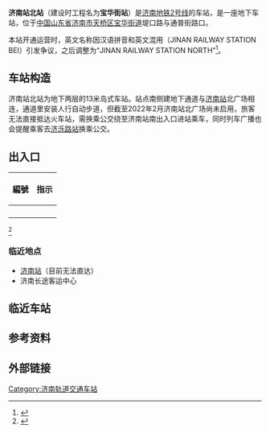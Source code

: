 {{not|济南站|济南北站}}
{{Infobox station
|name = 济南站北站
|eng_name = JINAN RAILWAY STATION NORTH Station
|other_name = 宝华街站
|linecolour={{济南轨道交通颜色|2}}
|image =济南站北站D出入口20210404.jpg
|caption =
|code = 
|operator = [[济南地铁|济南地铁]]
|lines = {{济南轨道交通线路名|2|c}}
|country = {{CHN}}
|borough = [[山东省|山东省]][[济南市|济南市]][[天桥区|天桥区]][[宝华街道|宝华街道]]
|address = 堤口路与通普街路口
|coordinates = {{coord|36.67685|116.98037|display=inline,title}}
|interchange = 
|connection = 
|exits = 4
|opened = {{济南轨道交通线路名|2|c}}：2021年3月26日<ref name=ly>{{Cite web|title=济南地铁2号线明日正式运营！市民6点可购票乘车_山东新闻_琅琊新闻网|url=http://www.langya.cn/lyxw/zxwwmxw/202103/t20210325_677108.html|access-date=2021-09-10|work=www.langya.cn|archive-date=2021-10-26|archive-url=https://web.archive.org/web/20211026074151/http://www.langya.cn/lyxw/zxwwmxw/202103/t20210325_677108.html|dead-url=no}}</ref>
|structure = 地下車站
|platform = [[岛式站台|岛式站台]]
|first = <div style="display:inline-block; text-align: right;">开往{{站|王府庄}}：<br />开往{{站|彭家庄|彭家庄站 (济南地铁)}}：</div><div style="display:inline-block; text-align: right;">06:00<br />06:00</div>
|last = <div style="display:inline-block; text-align: right;">开往{{站|王府庄}}：<br />开往{{站|彭家庄|彭家庄站 (济南地铁)}}：</div><div style="display:inline-block; text-align: right;">22:32<br />22:19</div>
}}
'''济南站北站'''（建设时工程名为'''宝华街站'''）是[[济南地铁2号线|济南地铁2号线]]的车站，是一座地下车站，位于[[中华人民共和国|中国]][[山东省|山东省]][[济南市|济南市]][[天桥区|天桥区]][[宝华街道|宝华街道]]堤口路与通普街路口。

本站开通运营时，英文名称因汉语拼音和英文混用（JINAN RAILWAY STATION BEI）引发争议，之后调整为“JINAN RAILWAY STATION NORTH”<ref>{{Cite web|title=2号线“济南站北”站名英文译写正在调整|url=http://news.e23.cn/jnnews/2021-03-31/2021033138838.html|access-date=2021-09-10|work=news.e23.cn|archive-date=2021-04-01|archive-url=https://web.archive.org/web/20210401120551/http://news.e23.cn/jnnews/2021-03-31/2021033138838.html|dead-url=no}}</ref>。

== 车站构造 ==
济南站北站为地下两层的13米岛式车站。站点南侧建地下通道与[[济南站|济南站]]北广场相连，通道里安装人行自动步道，但截至2022年2月济南站北广场尚未启用，旅客无法直接抵达火车站，需换乘公交绕至济南站南出入口进站乘车，同时列车广播也会提醒乘客去[[济泺路站|济泺路站]]换乘公交。

== 出入口 ==
{| class="wikitable"
! 編號 !! 指示
|-
| {{港鐵出口|B}}||{{nowrap|堤口路与无影山东路交叉口以北20米路西}}
|-
| {{港鐵出口|C}}||{{nowrap|通普街与堤口路交叉口东南角}}
|-
| {{港鐵出口|D}}||{{nowrap|通普街与堤口路交叉口西南角}}
|-
| {{港鐵出口|E}}||{{nowrap|堤口路与通普街交叉口西侧60米路南}}
|}<ref>{{Cite web|title=济南地铁2号线站点出入口信息来了！快看哪个离你家最近_交叉口|url=http://www.sohu.com/a/456247961_120214181|access-date=2021-09-10|work=www.sohu.com|language=en|archive-date=2021-09-10|archive-url=https://web.archive.org/web/20210910122406/https://www.sohu.com/a/456247961_120214181|dead-url=no}}</ref>

=== 临近地点 === 
*[[济南站|济南站]]（目前无法直达）
*济南长途客运中心

== 临近车站 ==
{{s-rail-start}}
{{s-rail|title=济南轨道交通}}
{{s-line new|system=JNRT|line=2|previous=益康路|next=济泺路}}
{{s-end}}

== 参考资料 ==
{{Reflist}}

== 外部链接 ==

{{济南轨道交通2号线}}

[[Category:济南轨道交通车站|Category:济南轨道交通车站]]